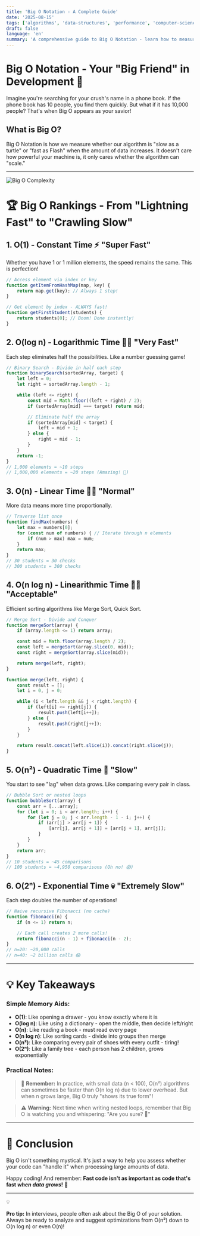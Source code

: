 ```yaml
---
title: 'Big O Notation - A Complete Guide'
date: '2025-08-15'
tags: ['algorithms', 'data-structures', 'performance', 'computer-science', 'tutorial']
draft: false
language: 'en'
summary: 'A comprehensive guide to Big O Notation - learn how to measure algorithm performance from basics to advanced concepts with real-world examples.'
---
```


# Big O Notation - Your "Big Friend" in Development 🚀

Imagine you're searching for your crush's name in a phone book. If the phone book has 10 people, you find them quickly. But what if it has 10,000 people? That's when Big O appears as your savior!

## What is Big O?

Big O Notation is how we measure whether our algorithm is "slow as a turtle" or "fast as Flash" when the amount of data increases. It doesn't care how powerful your machine is, it only cares whether the algorithm can "scale."

---

![Big O Complexity](/static/images/post/big-o.png)

# 🏆 Big O Rankings - From "Lightning Fast" to "Crawling Slow"

## 1. O(1) - Constant Time ⚡️ "Super Fast"

Whether you have 1 or 1 million elements, the speed remains the same. This is perfection!

```javascript
// Access element via index or key
function getItemFromHashMap(map, key) {
    return map.get(key); // Always 1 step!
}

// Get element by index - ALWAYS fast!
function getFirstStudent(students) {
    return students[0]; // Boom! Done instantly!
}
```

## 2. O(log n) - Logarithmic Time 🏃‍♂️ "Very Fast"

Each step eliminates half the possibilities. Like a number guessing game!

```javascript
// Binary Search - Divide in half each step
function binarySearch(sortedArray, target) {
    let left = 0;
    let right = sortedArray.length - 1;

    while (left <= right) {
        const mid = Math.floor((left + right) / 2);
        if (sortedArray[mid] === target) return mid;

        // Eliminate half the array
        if (sortedArray[mid] < target) {
            left = mid + 1;
        } else {
            right = mid - 1;
        }
    }
    return -1;
}
// 1,000 elements = ~10 steps
// 1,000,000 elements = ~20 steps (Amazing! 🎉)
```

## 3. O(n) - Linear Time 🚶‍♂️ "Normal"

More data means more time proportionally.

```javascript
// Traverse list once
function findMax(numbers) {
    let max = numbers[0];
    for (const num of numbers) { // Iterate through n elements
        if (num > max) max = num;
    }
    return max;
}
// 30 students = 30 checks
// 300 students = 300 checks
```

## 4. O(n log n) - Linearithmic Time 🚴‍♂️ "Acceptable"

Efficient sorting algorithms like Merge Sort, Quick Sort.

```javascript
// Merge Sort - Divide and Conquer
function mergeSort(array) {
    if (array.length <= 1) return array;

    const mid = Math.floor(array.length / 2);
    const left = mergeSort(array.slice(0, mid));
    const right = mergeSort(array.slice(mid));

    return merge(left, right);
}

function merge(left, right) {
    const result = [];
    let i = 0, j = 0;

    while (i < left.length && j < right.length) {
        if (left[i] <= right[j]) {
            result.push(left[i++]);
        } else {
            result.push(right[j++]);
        }
    }

    return result.concat(left.slice(i)).concat(right.slice(j));
}
```

## 5. O(n²) - Quadratic Time 🐌 "Slow"

You start to see "lag" when data grows. Like comparing every pair in class.

```javascript
// Bubble Sort or nested loops
function bubbleSort(array) {
    const arr = [...array];
    for (let i = 0; i < arr.length; i++) {
        for (let j = 0; j < arr.length - 1 - i; j++) {
            if (arr[j] > arr[j + 1]) {
                [arr[j], arr[j + 1]] = [arr[j + 1], arr[j]];
            }
        }
    }
    return arr;
}
// 10 students = ~45 comparisons
// 100 students = ~4,950 comparisons (Oh no! 😱)
```

## 6. O(2ⁿ) - Exponential Time 💀 "Extremely Slow"

Each step doubles the number of operations!

```javascript
// Naive recursive Fibonacci (no cache)
function fibonacci(n) {
    if (n <= 1) return n;

    // Each call creates 2 more calls!
    return fibonacci(n - 1) + fibonacci(n - 2);
}
// n=20: ~20,000 calls
// n=40: ~2 billion calls 😱
```

---

# 💡 Key Takeaways

### Simple Memory Aids:

- **O(1)**: Like opening a drawer - you know exactly where it is
- **O(log n)**: Like using a dictionary - open the middle, then decide left/right
- **O(n)**: Like reading a book - must read every page
- **O(n log n)**: Like sorting cards - divide into groups then merge
- **O(n²)**: Like comparing every pair of shoes with every outfit - tiring!
- **O(2ⁿ)**: Like a family tree - each person has 2 children, grows exponentially

### Practical Notes:

> 📌 **Remember:** In practice, with small data (n < 100), O(n²) algorithms can sometimes be faster than O(n log n) due to lower overhead. But when n grows large, Big O truly "shows its true form"!

> ⚠️ **Warning:** Next time when writing nested loops, remember that Big O is watching you and whispering: "Are you sure? 🤔"

---

# 🚀 Conclusion

Big O isn't something mystical. It's just a way to help you assess whether your code can "handle it" when processing large amounts of data.

Happy coding! And remember: **Fast code isn't as important as code that's fast *when data grows*!** 🚀

---

<aside>
💡

**Pro tip:** In interviews, people often ask about the Big O of your solution. Always be ready to analyze and suggest optimizations from O(n²) down to O(n log n) or even O(n)!

</aside>
